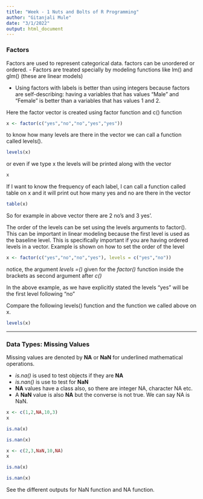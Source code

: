 ```yaml
---
title: "Week - 1 Nuts and Bolts of R Programming"
author: "Gitanjali Mule"
date: "3/1/2022"
output: html_document
---
```



### Factors

Factors are used to represent categorical data. factors can be unordered or ordered. 
- Factors are treated specially by modeling functions like lm() and glm() (these are linear models)

- Using factors with labels is better than using integers because factors are self-describing: having a variables that has values "Male" and "Female" is better than a variables that has values 1 and 2. 

Here the factor vector is created using factor function and c() function
```r
x <- factor(c("yes","no","no","yes","yes"))
```

to know how many levels are there in the vector we can call a function called levels().
```r
levels(x)
```
or even if we type x the levels will be printed along with the vector

```r
x
```
If I want to know the frequency of each label, I can call a function called table on x and it will print out how many yes and no are there in the vector
```r
table(x)
```
So for example in above vector there are 2 no's and 3 yes'.



 The order of the levels can be set using the levels arguments to factor(). This can be important in linear modeling because the first level is used as the baseline level. This is specifically important if you are having ordered levels in a vector. Example is shown on how to set the order of the level
 
```r
x <- factor(c("yes","no","no","yes"), levels = c("yes","no"))
```
 notice, the argument *levels =()* given for the *factor()* function inside the brackets as second argument after *c()*

In the above example, as we have explicitly stated the levels "yes" will be the first level following "no"

Compare the following levels() function and the function we called above on x.
```r
levels(x)
```

----------------

### Data Types: Missing Values

Missing values are denoted by **NA** or **NaN** for underlined mathematical operations. 

- *is.na()* is used to test objects if they are **NA**
- *is.nan()* is use to test for **NaN**
- **NA** values have a class also, so there are integer NA, character NA etc.
- A **NaN** value is also **NA** but the converse is not true. We can say NA is NaN. 

```r
x <- c(1,2,NA,10,3)
x
```
```r
is.na(x)
```
```r
is.nan(x)
```

```r
x <- c(2,3,NaN,10,NA)
x
```

```r
is.na(x)
```

```r
is.nan(x)
```

See the different outputs for NaN function and NA function. 